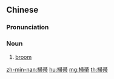 {{also|扫帚}}
==Chinese==
{{zh-forms|s=扫帚}}
{{wikipedia|lang=zh}}

===Pronunciation===
{{zh-pron
|m=sàozhou,sàozhǒu,1nb=Mainland,2nb=Taiwan
|c=sou3 zaau2
|md=sáu-chiū
|mn=sàu-chhiú/twv:sàu-chiú
|w=2sau tseu
|cat=n
}}

===Noun===
{{zh-noun}}

# [[broom]]

[[zh-min-nan:掃帚]]
[[hu:掃帚]]
[[mg:掃帚]]
[[th:掃帚]]